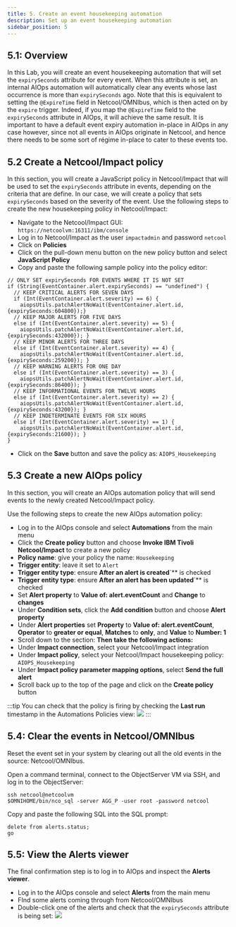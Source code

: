 ```yaml
---
title: 5. Create an event housekeeping automation
description: Set up an event housekeeping automation
sidebar_position: 5
---
```


## 5.1: Overview

In this Lab, you will create an event housekeeping automation that will set the `expirySeconds` attribute for every event. When this attribute is set, an internal AIOps automation will automatically clear any events whose last occurrence is more than `expirySeconds` ago. Note that this is equivalent to setting the `@ExpireTime` field in Netcool/OMNIbus, which is then acted on by the `expire` trigger. Indeed, if you map the `@ExpireTime` field to the `expirySeconds` attribute in AIOps, it will achieve the same result. It is important to have a default event expiry automation in-place in AIOps in any case however, since not all events in AIOps originate in Netcool, and hence there needs to be some sort of régime in-place to cater to these events too.

## 5.2 Create a Netcool/Impact policy

In this section, you will create a JavaScript policy in Netcool/Impact that will be used to set the `expirySeconds` attribute in events, depending on the criteria that are define. In our case, we will create a policy that sets `expirySeconds` based on the severity of the event. Use the following steps to create the new housekeeping policy in Netcool/Impact:

- Navigate to the Netcool/Impact GUI: `https://netcoolvm:16311/ibm/console`
- Log in to Netcool/Impact as the user `impactadmin` and password `netcool`
- Click on **Policies**
- Click on the pull-down menu button on the new policy button and select **JavaScript Policy**
- Copy and paste the following sample policy into the policy editor:
```
// ONLY SET expirySeconds FOR EVENTS WHERE IT IS NOT SET
if (String(EventContainer.alert.expirySeconds) == "undefined") {
  // KEEP CRITICAL ALERTS FOR SEVEN DAYS
  if (Int(EventContainer.alert.severity) == 6) {
    aiopsUtils.patchAlertNoWait(EventContainer.alert.id,{expirySeconds:604800});}
  // KEEP MAJOR ALERTS FOR FIVE DAYS
  else if (Int(EventContainer.alert.severity) == 5) {
    aiopsUtils.patchAlertNoWait(EventContainer.alert.id,{expirySeconds:432000}); }
  // KEEP MINOR ALERTS FOR THREE DAYS
  else if (Int(EventContainer.alert.severity) == 4) {
    aiopsUtils.patchAlertNoWait(EventContainer.alert.id,{expirySeconds:259200}); }
  // KEEP WARNING ALERTS FOR ONE DAY
  else if (Int(EventContainer.alert.severity) == 3) {
    aiopsUtils.patchAlertNoWait(EventContainer.alert.id,{expirySeconds:86400}); }
  // KEEP INFORMATIONAL EVENTS FOR TWELVE HOURS
  else if (Int(EventContainer.alert.severity) == 2) {
    aiopsUtils.patchAlertNoWait(EventContainer.alert.id,{expirySeconds:43200}); }
  // KEEP INDETERMINATE EVENTS FOR SIX HOURS
  else if (Int(EventContainer.alert.severity) == 1) {
    aiopsUtils.patchAlertNoWait(EventContainer.alert.id,{expirySeconds:21600}); }
} 
```
- Click on the **Save** button and save the policy as: `AIOPS_Housekeeping`

## 5.3 Create a new AIOps policy

In this section, you will create an AIOps automation policy that will send events to the newly created Netcool/Impact policy.

Use the following steps to create the new AIOps automation policy:

- Log in to the AIOps console and select **Automations** from the main menu
- Click the **Create policy** button and choose **Invoke IBM Tivoli Netcool/Impact** to create a new policy
- **Policy name**: give your policy the name: `Housekeeping`
- **Trigger entity**: leave it set to `Alert`
- **Trigger entity type**: ensure **After an alert is created**`** is checked
- **Trigger entity type**: ensure **After an alert has been updated**`** is checked
- Set **Alert property** to **Value of: alert.eventCount** and **Change** to **changes**
- Under **Condition sets**, click the **Add condition** button and choose **Alert property**
- Under **Alert properties** set **Property** to **Value of: alert.eventCount**, **Operator** to **greater or equal**, **Matches** to **only**, and **Value** to **Number: 1**
- Scroll down to the section: **Then take the following actions:**
- Under **Impact connection**, select your Netcool/Impact integration
- Under **Impact policy**, select your Netcool/Impact housekeeping policy: `AIOPS_Housekeeping`
- Under **Impact policy parameter mapping options**, select **Send the full alert**
- Scroll back up to the top of the page and click on the **Create policy** button

:::tip
You can check that the policy is firing by checking the **Last run** timestamp in the Automations Policies view:
![](images/housekeeping_policy.png)
:::

## 5.4: Clear the events in Netcool/OMNIbus

Reset the event set in your system by clearing out all the old events in the source: Netcool/OMNIbus.

Open a command terminal, connect to the ObjectServer VM via SSH, and log in to the ObjectServer:
```
ssh netcool@netcoolvm
$OMNIHOME/bin/nco_sql -server AGG_P -user root -password netcool
```

Copy and paste the following SQL into the SQL prompt:
```
delete from alerts.status;
go
```

## 5.5: View the Alerts viewer

The final confirmation step is to log in to AIOps and inspect the **Alerts viewer**.

- Log in to the AIOps console and select **Alerts** from the main menu
- FInd some alerts coming through from Netcool/OMNIbus
- Double-click one of the alerts and check that the `expirySeconds` attribute is being set:
![](images/expiry_seconds.png)
